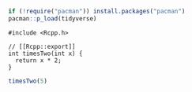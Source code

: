 ```r
if (!require("pacman")) install.packages("pacman")
pacman::p_load(tidyverse)
```

```Rcpp
#include <Rcpp.h>

// [[Rcpp::export]]
int timesTwo(int x) {
  return x * 2;
}
```

```r
timesTwo(5)
```